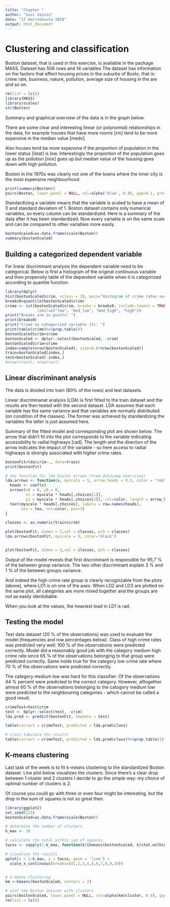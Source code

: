 ```yaml
---
title: "Chapter "
author: "Suvi Vainio"
date: "17 marraskuuta 2018"
output: html_document
---
```


# Clustering and classification

Boston dataset, that is used in this exercise, is available in the package MASS. Dataset has 506 rows and 14 variables The dataset has information on the factors that effect housing prices in the suburbs of Bosto, that is: crime rate, business, nature, pollution, average size of housing in the are and so on.

```r
rm(list = ls())
library(MASS)
library(scales)
str(Boston)
```

Summary and graphical overview of the data is in the graph below.

There are some clear and interesting linear (or polynomial) relationships in the data, for example houses that have more rooms [rm] tend to be more expensive in the median value [medv].

Also houses tend be more expensive if the proportion of population in the lower status [lstat] is low. Interestingly the proportion of the population goes up as the pollution [nox] goes up but median value of the housing goes down with high pollution. 

Boston in the 1970s was clearly not one of the towns where the inner city is the most expensive neighbourhood.

```r
print(summary(Boston))
pairs(Boston, lower.panel = NULL, col=alpha('blue', 0.8), gap=0.1, pch='.')
```

Standardizing a variable means that the variable is scaled to have a mean of 0 and standard deviation of 1. Boston dataset contains only numerical variables, so every column can be standardized. Here is a summary of the data after it has been standardized. Now every variable is on the same scale and can be compared to other variables more easily.

```r
bostonScaled=as.data.frame(scale(Boston))
summary(bostonScaled)
```

## Building a categorized dependent variable

For linear discriminant analysis the dependent variable need to be categorical. Below is first a histogram of the original continuous variable and then propensity table of the dependent variable when it is categorized according to quantile function.

```r
library(dplyr)
hist(bostonScaled$crim, nclass = 20, main="Histogram of crime rates variable", xlab="Crime rate")
breaks0=quantile(bostonScaled$crim)
crime <- cut(bostonScaled$crim, breaks = breaks0, include.lowest = TRUE,
              label=c("low", "med_low", "med_high", "high"))
print("Breaks are in points: ")
print(breaks0)
print("Crime as categorized variable (%): ")
print(table(crime)%>%prop.table())
bostonScaled$crim=crime
bostonScaled <- dplyr::select(bostonScaled, -crim)
bostonScaled$crim=crime
index=sample(nrow(bostonScaled), size=0.8*nrow(bostonScaled))
train=bostonScaled[index,]
test=bostonScaled[-index,]
#nrow(train); nrow(test)

```

## Linear discriminant analysis 

The data is divided into train (80% of the rows) and test datasets. 

Linear discriminanat analysis (LDA) is first fitted to the train dataset and the results are then tested with the second dataset. LDA assumes that each variable has the same variance and that variables are normally distributed (on condition of the classes). The former was achieved by standardizing the variables the latter is just assumed here.

Summary of the fitted model and corresponding plot are shown below. The arrow that didn't fit into the plot corresponds to the variable indicating accessibility to radial highways [rad]. The length and the direction of the arrow indicates the impact of the variable - so here access to radial highways is strongly associated with higher crime rates.


```r
bostonFit=lda(crim~., data=train)
print(bostonFit)

# the function for lda biplot arrows (from datacamp exercises)
lda.arrows <- function(x, myscale = 1, arrow_heads = 0.1, color = "red", tex = 0.75, choices = c(1,2)){
  heads <- coef(x)
  arrows(x0 = 0, y0 = 0, 
         x1 = myscale * heads[,choices[1]], 
         y1 = myscale * heads[,choices[2]], col=color, length = arrow_heads)
  text(myscale * heads[,choices], labels = row.names(heads), 
       cex = tex, col=color, pos=3)
}

classes <- as.numeric(train$crim)

plot(bostonFit, dimen = 2,col = classes, pch = classes)
lda.arrows(bostonFit, myscale = 3, color='black')


plot(bostonFit, dimen = 3,col = classes, pch = classes)

```

Output of the model reveals that first discriminant is responsible for 95,7 % of the between group variance. The two other discriminant explain 3 % and 1 % of the between groups variance.

And indeed the high crime rate group is clearly recognizable from the plots (above), where LD1 is on one of the axes. When LD2 and LD3 are plotted on the same plot, all categories are more mixed together and the groups are not as easily identidiable.

When you look at the values, the heaviest load in LD1 is rad. 

## Testing the model

Test data dataset (20 % of the observations) was used to evaluate the model (frequencies and row percentages below). Class of high crime rates was predicted very well: 100 % of the observations were predicted correctly. Model did a reasonably good job with the category medium high crime rate since 65 % of the observations belonging to that group were predicted correctly. Same holds true for the category low crime rate where 70 % of the observations were predicted correctly.

The category medium low was hard for this classifier: Of the observations 44 % percent were predicted to the correct category. However, alltogether almost 60 % of the observations belonging to the catogory medium low were predicted to the neighbouring categories - which cannot be called a good result.

```r
crimeTest=test$crim
test <- dplyr::select(test, -crim)
lda.pred <- predict(bostonFit, newdata = test)

table(correct = crimeTest, predicted = lda.pred$class)

# cross tabulate the results
table(correct = crimeTest, predicted = lda.pred$class)%>%prop.table(1)*100


```

## K-means clustering

Last task of the week is to fit k-means clustering to the standardized Boston dataset. Line plot below visualizes the clusters. Since there's a clear drop between 1 cluster and 2 clusters I decide to go the simple way: my choice of optimal number of clusters is 2.

Of course you could go with three or even four might be interesting, but the drop in the sum of squares is not so great then.

```r
library(ggplot2)
set.seed(123)
bostonScaled=as.data.frame(scale(Boston))

# determine the number of clusters
k_max <- 10

# calculate the total within sum of squares
twcss <- sapply(1:k_max, function(k){kmeans(bostonScaled, k)$tot.withinss})

# visualize the results
qplot(x = 1:k_max, y = twcss, geom = 'line') +
  scale_x_continuous(breaks=c(1,2,3,4,5,6,7,8,9,10))


# k-means clustering
km <-kmeans(bostonScaled, centers = 2)

# plot the Boston dataset with clusters
pairs(bostonScaled, lower.panel = NULL, col=alpha(km$cluster, 0.9), gap=0.1, pch='.')
rm(list = ls())
```

